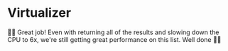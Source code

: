 # Virtualizer

<EpicVideo url="https://www.epicreact.dev/workshops/react-performance/virtualizer/solution" />

👨‍💼 Great job! Even with returning all of the results and slowing down the CPU to
6x, we're still getting great performance on this list. Well done 👏👏
